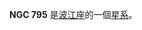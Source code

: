 {{NGCInfoBox|NGCID=NGC 795|發現者=約翰·弗里德里希·威廉·赫歇爾|發現日期=1834年10月27日|其他編號=ESO 153-8,AM 0158-560|曆元=J2000.0
|赤經=1時59分49.3秒
|赤緯=-55°49'28"|星座=波江座|星體=星系|星等=13.2|表面亮度=13.1|藍等=14.2}}

'''NGC 795''' 是[[波江座|波江座]]的一個[[星系|星系]]。

{{NGCReference|795}}
{{Catalogs|NGC=795}}